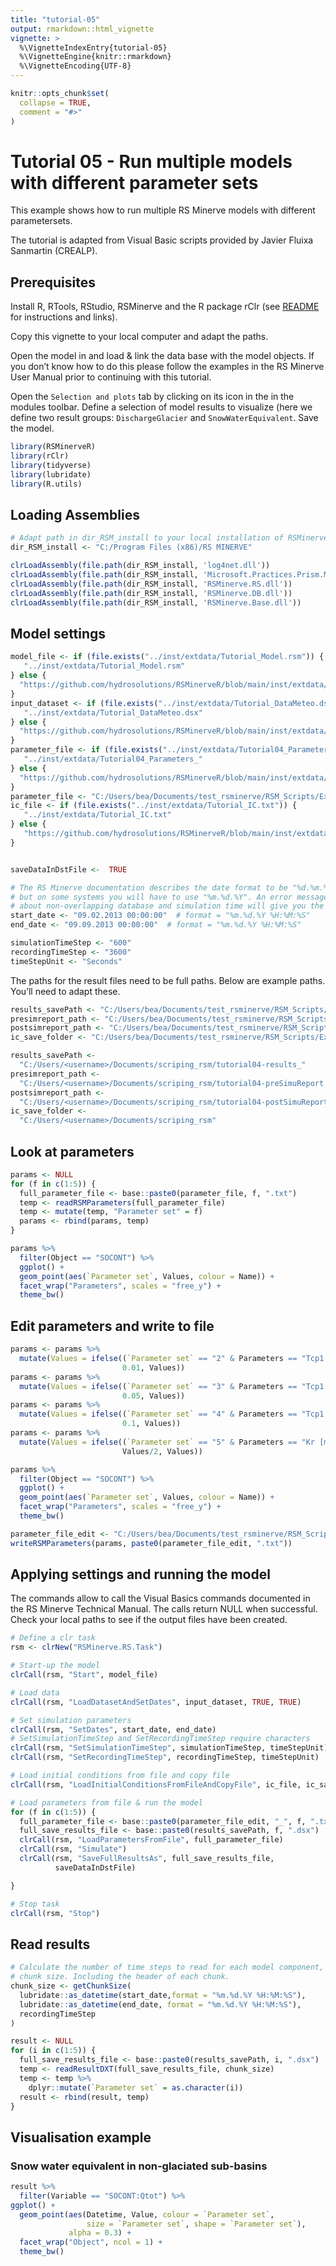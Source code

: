 ```yaml
---
title: "tutorial-05"
output: rmarkdown::html_vignette
vignette: >
  %\VignetteIndexEntry{tutorial-05}
  %\VignetteEngine{knitr::rmarkdown}
  %\VignetteEncoding{UTF-8}
---
```


```r
knitr::opts_chunk$set(
  collapse = TRUE,
  comment = "#>"
)
```

# Tutorial 05 - Run multiple models with different parameter sets
This example shows how to run multiple RS Minerve models with different parametersets.     

The tutorial is adapted from Visual Basic scripts provided by Javier Fluixa Sanmartin (CREALP). 

## Prerequisites
Install R, RTools, RStudio, RSMinerve and the R package rClr (see [README](https://github.com/hydrosolutions/RSMinerveR#readme) for instructions and links).   

Copy this vignette to your local computer and adapt the paths.   
  
Open the model in \code{RSMinerveR/data/Model.rsm} and load & link the data base with the model objects. If you don't know how to do this please follow the examples in the RS Minerve User Manual prior to continuing with this tutorial.  

Open the ```Selection and plots``` tab by clicking on its icon in the in the modules toolbar. Define a selection of model results to visualize (here we define two result groups: ```DischargeGlacier``` and ```SnowWaterEquivalent```. Save the model.  


```r
library(RSMinerveR)
library(rClr)
library(tidyverse)
library(lubridate)
library(R.utils)
```


## Loading Assemblies

```r
# Adapt path in dir_RSM_install to your local installation of RSMinerve. 
dir_RSM_install <- "C:/Program Files (x86)/RS MINERVE"

clrLoadAssembly(file.path(dir_RSM_install, 'log4net.dll'))
clrLoadAssembly(file.path(dir_RSM_install, 'Microsoft.Practices.Prism.Mvvm.dll'))
clrLoadAssembly(file.path(dir_RSM_install, 'RSMinerve.RS.dll'))
clrLoadAssembly(file.path(dir_RSM_install, 'RSMinerve.DB.dll'))
clrLoadAssembly(file.path(dir_RSM_install, 'RSMinerve.Base.dll'))
```

## Model settings

```r
model_file <- if (file.exists("../inst/extdata/Tutorial_Model.rsm")) {
   "../inst/extdata/Tutorial_Model.rsm"
} else {
  "https://github.com/hydrosolutions/RSMinerveR/blob/main/inst/extdata/Tutorial_Model.rsm"
}
input_dataset <- if (file.exists("../inst/extdata/Tutorial_DataMeteo.dsx")) {
   "../inst/extdata/Tutorial_DataMeteo.dsx"
} else {
  "https://github.com/hydrosolutions/RSMinerveR/blob/main/inst/extdata/Tutorial_DataMeteo.dst"
}
parameter_file <- if (file.exists("../inst/extdata/Tutorial04_Parameters_1.txt")) {
   "../inst/extdata/Tutorial04_Parameters_"
} else {
  "https://github.com/hydrosolutions/RSMinerveR/blob/main/inst/extdata/Tutorial04_Parameters_"
}
parameter_file <- "C:/Users/bea/Documents/test_rsminerve/RSM_Scripts/Example VBS/Outputs/test_writeRSMParameters_"
ic_file <- if (file.exists("../inst/extdata/Tutorial_IC.txt")) {
   "../inst/extdata/Tutorial_IC.txt"
} else {
   "https://github.com/hydrosolutions/RSMinerveR/blob/main/inst/extdata/Tutorial_IC.txt"
}


saveDataInDstFile <-  TRUE

# The RS Minerve documentation describes the date format to be "%d.%m.%Y" 
# but on some systems you will have to use "%m.%d.%Y". An error message 
# about non-overlapping database and simulation time will give you the hint. 
start_date <- "09.02.2013 00:00:00"  # format = "%m.%d.%Y %H:%M:%S"
end_date <- "09.09.2013 00:00:00"  # format = "%m.%d.%Y %H:%M:%S"

simulationTimeStep <- "600"  
recordingTimeStep <- "3600"
timeStepUnit <- "Seconds"

```


The paths for the result files need to be full paths. Below are example paths. You'll need to adapt these. 

```r
results_savePath <- "C:/Users/bea/Documents/test_rsminerve/RSM_Scripts/Example VBS/Outputs/tutorial04-results_"
presimreport_path <- "C:/Users/bea/Documents/test_rsminerve/RSM_Scripts/Example VBS/Outputs/tutorial04-preSimulationReport.txt"
postsimreport_path <- "C:/Users/bea/Documents/test_rsminerve/RSM_Scripts/Example VBS/Outputs/tutorial04-postSimulationReport.txt"
ic_save_folder <- "C:/Users/bea/Documents/test_rsminerve/RSM_Scripts/Example VBS/Outputs"
```

```r
results_savePath <-
  "C:/Users/<username>/Documents/scriping_rsm/tutorial04-results_"
presimreport_path <- 
  "C:/Users/<username>/Documents/scriping_rsm/tutorial04-preSimuReport.txt"
postsimreport_path <- 
  "C:/Users/<username>/Documents/scriping_rsm/tutorial04-postSimuReport.txt"
ic_save_folder <- 
  "C:/Users/<username>/Documents/scriping_rsm"
```


## Look at parameters

```r
params <- NULL
for (f in c(1:5)) {
  full_parameter_file <- base::paste0(parameter_file, f, ".txt")
  temp <- readRSMParameters(full_parameter_file)
  temp <- mutate(temp, "Parameter set" = f)
  params <- rbind(params, temp)
}

params %>%
  filter(Object == "SOCONT") %>%
  ggplot() + 
  geom_point(aes(`Parameter set`, Values, colour = Name)) + 
  facet_wrap("Parameters", scales = "free_y") + 
  theme_bw()
```

## Edit parameters and write to file

```r
params <- params %>% 
  mutate(Values = ifelse((`Parameter set` == "2" & Parameters == "Tcp1 [deg C]"), 
                         0.01, Values))
params <- params %>% 
  mutate(Values = ifelse((`Parameter set` == "3" & Parameters == "Tcp1 [deg C]"), 
                         0.05, Values))
params <- params %>% 
  mutate(Values = ifelse((`Parameter set` == "4" & Parameters == "Tcp1 [deg C]"), 
                         0.1, Values))
params <- params %>% 
  mutate(Values = ifelse((`Parameter set` == "5" & Parameters == "Kr [m1/3/s]"), 
                         Values/2, Values))

params %>%
  filter(Object == "SOCONT") %>%
  ggplot() + 
  geom_point(aes(`Parameter set`, Values, colour = Name)) + 
  facet_wrap("Parameters", scales = "free_y") + 
  theme_bw()

parameter_file_edit <- "C:/Users/bea/Documents/test_rsminerve/RSM_Scripts/Example VBS/Outputs/test_writeRSMParameters_edit"
writeRSMParameters(params, paste0(parameter_file_edit, ".txt"))
```



## Applying settings and running the model
The \code{clrCall} commands allow to call the Visual Basics commands documented in the RS Minerve Technical Manual. The calls return NULL when successful. Check your local paths to see if the output files have been created.  
```r
# Define a clr task
rsm <- clrNew("RSMinerve.RS.Task")  

# Start-up the model
clrCall(rsm, "Start", model_file)

# Load data
clrCall(rsm, "LoadDatasetAndSetDates", input_dataset, TRUE, TRUE)

# Set simulation parameters
clrCall(rsm, "SetDates", start_date, end_date)
# SetSimulationTimeStep and SetRecordingTimeStep require characters
clrCall(rsm, "SetSimulationTimeStep", simulationTimeStep, timeStepUnit) 
clrCall(rsm, "SetRecordingTimeStep", recordingTimeStep, timeStepUnit)  

# Load initial conditions from file and copy file
clrCall(rsm, "LoadInitialConditionsFromFileAndCopyFile", ic_file, ic_save_folder)

# Load parameters from file & run the model
for (f in c(1:5)) {
  full_parameter_file <- base::paste0(parameter_file_edit, "_", f, ".txt")
  full_save_results_file <- base::paste0(results_savePath, f, ".dsx")
  clrCall(rsm, "LoadParametersFromFile", full_parameter_file)
  clrCall(rsm, "Simulate")
  clrCall(rsm, "SaveFullResultsAs", full_save_results_file, 
          saveDataInDstFile)  

}

# Stop task
clrCall(rsm, "Stop")
```

## Read results
```r
# Calculate the number of time steps to read for each model component, i.e. the 
# chunk size. Including the header of each chunk. 
chunk_size <- getChunkSize(
  lubridate::as_datetime(start_date,format = "%m.%d.%Y %H:%M:%S"), 
  lubridate::as_datetime(end_date, format = "%m.%d.%Y %H:%M:%S"), 
  recordingTimeStep
) 

result <- NULL
for (i in c(1:5)) {
  full_save_results_file <- base::paste0(results_savePath, i, ".dsx")
  temp <- readResultDXT(full_save_results_file, chunk_size)
  temp <- temp %>%
    dplyr::mutate(`Parameter set` = as.character(i))
  result <- rbind(result, temp)
}
```


## Visualisation example

### Snow water equivalent in non-glaciated sub-basins
```r
result %>% 
  filter(Variable == "SOCONT:Qtot") %>%
ggplot() + 
  geom_point(aes(Datetime, Value, colour = `Parameter set`, 
                 size = `Parameter set`, shape = `Parameter set`), 
             alpha = 0.3) +
  facet_wrap("Object", ncol = 1) + 
  theme_bw()
```
